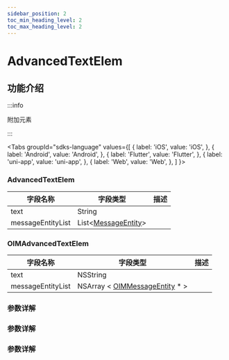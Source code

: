 ```yaml
---
sidebar_position: 2
toc_min_heading_level: 2
toc_max_heading_level: 2
---
```


# AdvancedTextElem

## 功能介绍

:::info

附加元素

:::

<Tabs
groupId="sdks-language"
values={[
{ label: 'iOS', value: 'iOS', },
{ label: 'Android', value: 'Android', },
{ label: 'Flutter', value: 'Flutter', },
{ label: 'uni-app', value: 'uni-app', },
{ label: 'Web', value: 'Web', },
]
}>

<TabItem value="Flutter">

### AdvancedTextElem

| 字段名称          | 字段类型                                                                     | 描述 |
| ----------------- | ---------------------------------------------------------------------------- | ---- |
| text              | String                                                                     |      |
| messageEntityList | List<[MessageEntity](docs/sdks/Class/Message/MessageEntity.mdx)> |      |

</TabItem>

<TabItem value="iOS">

### OIMAdvancedTextElem

| 字段名称          | 字段类型                                                                     | 描述 |
| ----------------- | ---------------------------------------------------------------------------- | ---- |
| text              | NSString                                                                     |      |
| messageEntityList | NSArray < [OIMMessageEntity](docs/sdks/Class/Message/MessageEntity.mdx) \* > |      |

</TabItem>

<TabItem value="Android">

### 参数详解

</TabItem>

<TabItem value="Web">

### 参数详解

</TabItem>

<TabItem value="uni-app">

### 参数详解

</TabItem>

</Tabs>
